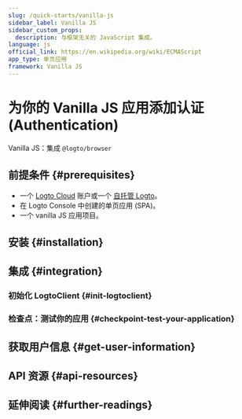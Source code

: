```yaml
---
slug: /quick-starts/vanilla-js
sidebar_label: Vanilla JS
sidebar_custom_props:
  description: 与框架无关的 JavaScript 集成。
language: js
official_link: https://en.wikipedia.org/wiki/ECMAScript
app_type: 单页应用
framework: Vanilla JS
---
```




# 为你的 Vanilla JS 应用添加认证 (Authentication)

Vanilla JS：集成 `@logto/browser`

<GuideTip />

## 前提条件 \{#prerequisites}

- 一个 [Logto Cloud](https://cloud.logto.io) 账户或一个 [自托管 Logto](/introduction/set-up-logto-oss)。
- 在 Logto Console 中创建的单页应用 (SPA)。
- 一个 vanilla JS 应用项目。

## 安装 \{#installation}

<AddSdk />

## 集成 \{#integration}

### 初始化 LogtoClient \{#init-logtoclient}

<InitClient />

<ImplementSignInAndSignOut />

### 检查点：测试你的应用 \{#checkpoint-test-your-application}

<CheckIntegration />

## 获取用户信息 \{#get-user-information}

<GetUserInformation />

## API 资源 \{#api-resources}

<ApiResources />

## 延伸阅读 \{#further-readings}

<FurtherReadings />
